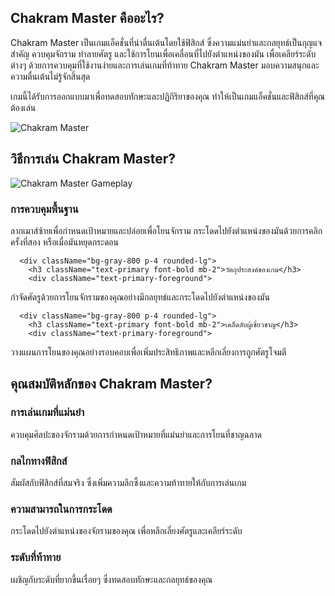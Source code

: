 ## Chakram Master คืออะไร?
<div className="flex flex-col md:flex-row items-center gap-8">
  <div className="w-full md:w-1/2 text-xl">
Chakram Master เป็นเกมแอ็คชั่นที่น่าตื่นเต้นโดยใช้ฟิสิกส์ ซึ่งความแม่นยำและกลยุทธ์เป็นกุญแจสำคัญ ควบคุมจักราม ทำลายศัตรู และใช้การโยนเพื่อเคลื่อนที่ไปยังตำแหน่งของมัน เพื่อเคลียร์ระดับต่างๆ ด้วยการควบคุมที่ใช้งานง่ายและการเล่นเกมที่ท้าทาย Chakram Master มอบความสนุกและความตื่นเต้นไม่รู้จักสิ้นสุด

เกมนี้ได้รับการออกแบบมาเพื่อทดสอบทักษะและปฏิกิริยาของคุณ ทำให้เป็นเกมแอ็คชั่นและฟิสิกส์ที่คุณต้องเล่น
</div>
  <div className="w-full md:w-1/2 flex justify-center items-center">
<img 
      src="https://public-image.fafafa.ai/games/2025-02-15/images/1739623661751-z04q6n.com/knife-io_16x9/20250211105952/knife-io_16x9-cover" 
      alt="Chakram Master" 
      className="w-4/5 h-auto"
    />
</div>
</div>

## วิธีการเล่น Chakram Master?

<div className="flex flex-col md:flex-row items-center gap-8">
  <div className="w-full md:w-1/2">
<img 
      src="https://public-image.fafafa.ai/games/2025-02-15/images/1739623661751-z04q6n.com/knife-io_16x9/20250211105952/knife-io_16x9-cover" 
      alt="Chakram Master Gameplay" 
      className="w-4/5 h-auto mx-auto"
    />
</div>
  <div className="w-full md:w-1/2">
    <div className="grid grid-cols-1 gap-4 mt-0">
      <div className="bg-gray-800 p-4 rounded-lg">
        <h3 className="text-primary font-bold mb-2">การควบคุมพื้นฐาน</h3>
        <div className="text-primary-foreground">
ลากเมาส์ซ้ายเพื่อกำหนดเป้าหมายและปล่อยเพื่อโยนจักราม  กระโดดไปยังตำแหน่งของมันด้วยการคลิกครั้งที่สอง หรือเมื่อมันหยุดกระดอน
</div>
      </div>

      <div className="bg-gray-800 p-4 rounded-lg">
        <h3 className="text-primary font-bold mb-2">วัตถุประสงค์ของเกม</h3>
        <div className="text-primary-foreground">
กำจัดศัตรูด้วยการโยนจักรามของคุณอย่างมีกลยุทธ์และกระโดดไปยังตำแหน่งของมัน
</div>
      </div>

      <div className="bg-gray-800 p-4 rounded-lg">
        <h3 className="text-primary font-bold mb-2">เคล็ดลับผู้เชี่ยวชาญ</h3>
        <div className="text-primary-foreground">
วางแผนการโยนของคุณอย่างรอบคอบเพื่อเพิ่มประสิทธิภาพและหลีกเลี่ยงการถูกศัตรูโจมตี
</div>
      </div>
    </div>
  </div>
</div>

## คุณสมบัติหลักของ Chakram Master?

<div className="grid grid-cols-1 md:grid-cols-2 gap-4">
  <div className="bg-gray-800 p-4 rounded-lg">
    <h3 className="text-primary font-bold mb-2">การเล่นเกมที่แม่นยำ</h3>
    <div className="text-primary-foreground">
ควบคุมศิลปะของจักรามด้วยการกำหนดเป้าหมายที่แม่นยำและการโยนที่ชาญฉลาด
</div>
  </div>

  <div className="bg-gray-800 p-4 rounded-lg">
    <h3 className="text-primary font-bold mb-2">กลไกทางฟิสิกส์</h3>
    <div className="text-primary-foreground">
สัมผัสกับฟิสิกส์ที่สมจริง ซึ่งเพิ่มความลึกซึ้งและความท้าทายให้กับการเล่นเกม
</div>
  </div>

  <div className="bg-gray-800 p-4 rounded-lg">
    <h3 className="text-primary font-bold mb-2">ความสามารถในการกระโดด</h3>
    <div className="text-primary-foreground">
กระโดดไปยังตำแหน่งของจักรามของคุณ เพื่อหลีกเลี่ยงศัตรูและเคลียร์ระดับ
</div>
  </div>

  <div className="bg-gray-800 p-4 rounded-lg">
    <h3 className="text-primary font-bold mb-2">ระดับที่ท้าทาย</h3>
    <div className="text-primary-foreground">
เผชิญกับระดับที่ยากขึ้นเรื่อยๆ ซึ่งทดสอบทักษะและกลยุทธ์ของคุณ
</div>
  </div>
</div>
